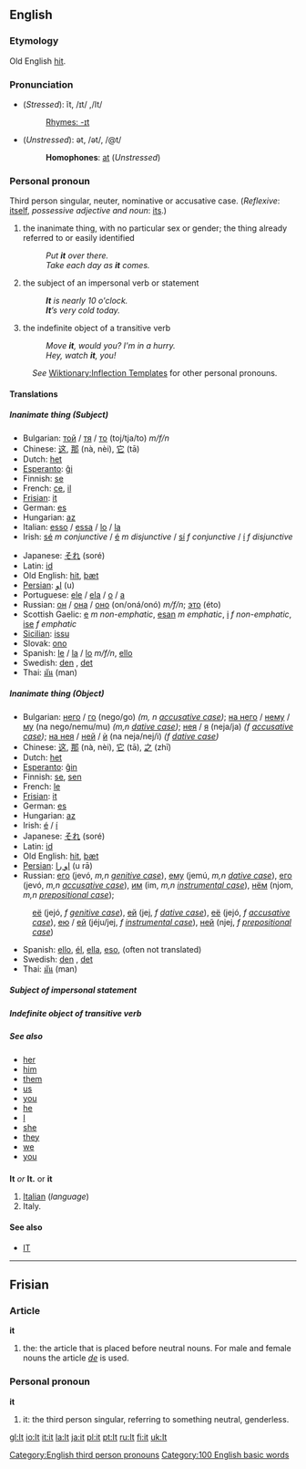 ==English==
===Etymology===
Old English [[hit#Old English|hit]].

===Pronunciation===
*(''Stressed''): ĭt, /ɪt/ ,/It/
*:[[Rhymes:English:-ɪt|Rhymes: -ɪt]]
*(''Unstressed''): ət, /ət/, /@t/
*:'''Homophones''': [[at]] (''Unstressed'')

===Personal pronoun===
Third person singular, neuter, nominative or accusative case.
(''Reflexive'': [[itself]], ''possessive adjective and noun'': [[its]].)

# the inanimate thing, with no particular sex or gender; the thing already referred to or easily identified
#:''Put '''it''' over there.''
#:''Take each day as '''it''' comes.''
# the subject of an impersonal verb or statement
#:'' '''It''' is nearly 10 o'clock.''
#:'' '''It'''’s very cold today.''
# the indefinite object of a transitive verb
#:''Move '''it''', would you?  I'm in a hurry.''
#:''Hey, watch '''it''', you!''


:''See'' [[Wiktionary:Inflection Templates]] for other personal pronouns.

====Translations====
=====Inanimate thing (Subject)=====
{{top}}
*Bulgarian: [[той]] / [[тя]] / [[то]] (toj/tja/to) ''m/f/n''
*Chinese: [[这]], [[那]] (nà, nèi), [[它]] (tā)
*Dutch: [[het]]
*[[Esperanto]]: [[ĝi]]
*Finnish: [[se]]
*French: [[ce]], [[il]]
*[[Frisian]]: [[it#Frisian|it]]
*German: [[es]]
*Hungarian: [[az]]
*Italian: [[esso]] / [[essa]] / [[lo]] / [[la]]
*Irish: [[sé]] ''m conjunctive'' / [[é]] ''m disjunctive'' / [[sí]] ''f conjunctive'' / [[í]] ''f disjunctive''
{{mid}}
*Japanese: [[それ]] (soré)
*Latin: [[id]]
*Old English: [[hit#Old English|hit]], [[þæt]]
*[[Persian]]: [[او]] (u)
*Portuguese: [[ele]] / [[ela]] / [[o]] / [[a]]
*Russian: [[он]] / [[она]] / [[оно]] (on/oná/onó) ''m/f/n''; [[это]] (éto)
*Scottish Gaelic: [[e]] ''m non-emphatic'', [[esan]] ''m emphatic'', [[i]] ''f non-emphatic'', [[ise]] ''f emphatic''
*[[Sicilian]]: [[issu]]
*Slovak: [[ono]]
*Spanish: [[le]] / [[la]] / [[lo]] ''m/f/n'', [[ello]]
*Swedish: [[den]] {{c}}, [[det]] {{n}}
*Thai: [[มัน]] (man)
{{bottom}}

=====Inanimate thing (Object)=====
*Bulgarian: [[него]] / [[го]] (nego/go) ''(m, n [[accusative case]])''; [[на него]] / [[нему]] / [[му]] (na nego/nemu/mu) ''(m,n [[dative case]])''; [[нея]] / [[я]] (neja/ja) ''(f [[accusative case]])''; [[на нея]] / [[ней]] / [[ѝ]] (na neja/nej/i) ''(f [[dative case]])''
*Chinese: [[这]], [[那]] (nà, nèi), [[它]] (tā), [[之]] (zhī)
*Dutch: [[het]]
*[[Esperanto]]: [[ĝin]]
*Finnish: [[se]], [[sen]]
*French: [[le]]
*[[Frisian]]: [[it#Frisian|it]]
*German: [[es]]
*Hungarian: [[az]]
*Irish: [[é]] {{m}} / [[í]] {{f}}
*Japanese: [[それ]] (soré)
*Latin: [[id]]
*Old English: [[hit#Old English|hit]], [[þæt]]
*[[Persian]]: [[او را]] (u rā)
*Russian: [[его]] (jevó, ''m,n [[genitive case]]''), [[ему]] (jemú, ''m,n [[dative case]]''), [[его]] (jevó, ''m,n [[accusative case]]''), [[им]] (im, ''m,n [[instrumental case]]''), [[нём]] (njom, ''m,n [[prepositional case]]'');
:[[её]] (jejó, ''f [[genitive case]]''), [[ей]] (jej, ''f [[dative case]]''), [[её]] (jejó, ''f [[accusative case]]''), [[ею]] / [[ей]] (jéju/jej, ''f [[instrumental case]]''), [[ней]] (njej, ''f [[prepositional case]]'') 
*Spanish: [[ello]], [[él]], [[ella]], [[eso]], (often not translated)
*Swedish: [[den]] {{c}}, [[det]] {{n}}
*Thai: [[มัน]] (man)

=====Subject of impersonal statement=====

=====Indefinite object of transitive verb=====

=====See also=====
*[[her]]
*[[him]]
*[[them]]
*[[us]]
*[[you]]
*[[he]]
*[[I]]
*[[she]]
*[[they]]
*[[we]]
*[[you]]

==={{abbreviation}}===
'''It''' ''or'' '''It.''' or '''it'''

# [[Italian]] (''language'')
# Italy.

====See also====
*[[IT]]

----

==Frisian==
===Article===
'''it'''

# the: the article that is placed before neutral nouns. For male and female nouns the article ''[[de]]'' is used.

===Personal pronoun===
'''it'''

# it: the third person singular, referring to something neutral, genderless.

[[Category:English third person pronouns]]
[[Category:100 English basic words]]

{{rfc}}

[[gl:It]]
[[io:It]]
[[it:it]]
[[la:It]]
[[ja:it]]
[[pl:it]]
[[pt:It]]
[[ru:It]]
[[fi:it]]
[[uk:It]]